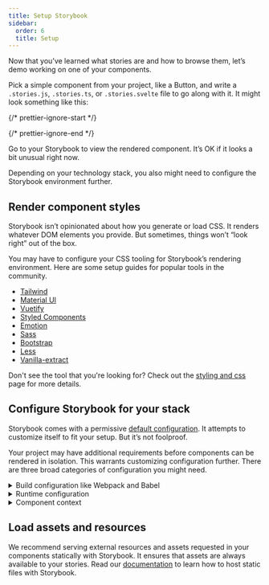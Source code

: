 ```yaml
---
title: Setup Storybook
sidebar:
  order: 6
  title: Setup
---
```


Now that you’ve learned what stories are and how to browse them, let’s demo working on one of your components.

Pick a simple component from your project, like a Button, and write a `.stories.js`, `.stories.ts`, or `.stories.svelte` file to go along with it. It might look something like this:

{/* prettier-ignore-start */}

<CodeSnippets path="your-component.md" />

{/* prettier-ignore-end */}

Go to your Storybook to view the rendered component. It’s OK if it looks a bit unusual right now.

Depending on your technology stack, you also might need to configure the Storybook environment further.

## Render component styles

Storybook isn’t opinionated about how you generate or load CSS. It renders whatever DOM elements you provide. But sometimes, things won’t “look right” out of the box.

You may have to configure your CSS tooling for Storybook’s rendering environment. Here are some setup guides for popular tools in the community.

* [Tailwind](https://storybook.js.org/recipes/tailwindcss/)
* [Material UI](https://storybook.js.org/recipes/@mui/material/)
* [Vuetify](https://storybook.js.org/recipes/vuetify/)
* [Styled Components](https://storybook.js.org/recipes/styled-components/)
* [Emotion](https://storybook.js.org/recipes/@emotion/styled/)
* [Sass](https://storybook.js.org/recipes/sass/)
* [Bootstrap](https://storybook.js.org/recipes/bootstrap/)
* [Less](https://storybook.js.org/recipes/less/)
* [Vanilla-extract](https://storybook.js.org/recipes/@vanilla-extract/css/)

Don't see the tool that you're looking for? Check out the [styling and css](../configure/styling-and-css.mdx) page for more details.

## Configure Storybook for your stack

Storybook comes with a permissive [default configuration](../configure/index.mdx). It attempts to customize itself to fit your setup. But it’s not foolproof.

Your project may have additional requirements before components can be rendered in isolation. This warrants customizing configuration further. There are three broad categories of configuration you might need.

<details>
  <summary>Build configuration like Webpack and Babel</summary>

  If you see errors on the CLI when you run the `yarn storybook` command, you likely need to make changes to Storybook’s build configuration. Here are some things to try:

  * [Presets](../addons/addon-types.mdx) bundle common configurations for various technologies into Storybook. In particular, presets exist for Create React App and Ant Design.
  * Specify a custom [Babel configuration](../configure/integration/compilers.mdx#babel) for Storybook. Storybook automatically tries to use your project’s config if it can.
  * Adjust the [Webpack configuration](../builders/webpack.mdx) that Storybook uses. Try patching in your own configuration if needed.
</details>

<details>
  <summary>Runtime configuration</summary>

  If Storybook builds but you see an error immediately when connecting to it in the browser, in that case, chances are one of your input files is not compiling/transpiling correctly to be interpreted by the browser. Storybook supports evergreen browsers, but you may need to check the Babel and Webpack settings (see above) to ensure your component code works correctly.
</details>

<details id="component-context" name="component-context">
  <summary>Component context</summary>

  If a particular story has a problem rendering, often it means your component expects a specific environment is available to the component.

  A common frontend pattern is for components to assume that they render in a specific “context” with parent components higher up the rendering hierarchy (for instance, theme providers).

  Use [decorators](../writing-stories/decorators.mdx) to “wrap” every story in the necessary context providers. The [`.storybook/preview.js|ts`](../configure/index.mdx#configure-story-rendering) file allows you to customize how components render in Canvas, the preview iframe. See how you can wrap every component rendered in Storybook with [Styled Components](https://styled-components.com/) `ThemeProvider`, [Vue's Fontawesome](https://github.com/FortAwesome/vue-fontawesome), or with an Angular theme provider component in the example below.

  {/* prettier-ignore-start */}

  <CodeSnippets path="storybook-preview-with-styled-components-decorator.md" />

  {/* prettier-ignore-end */}
</details>

## Load assets and resources

We recommend serving external resources and assets requested in your components statically with Storybook. It ensures that assets are always available to your stories. Read our [documentation](../configure/integration/images-and-assets.mdx) to learn how to host static files with Storybook.
